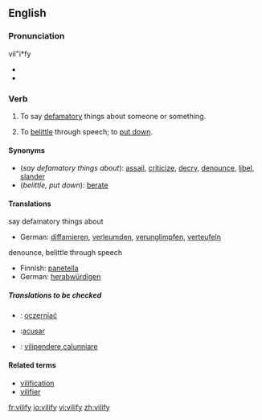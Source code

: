 {{was wotd|2007|February|27}}
==English==

===Pronunciation===
vil"i*fy
*{{IPA|/'vɪl.ɪ.faɪ/}}
*{{audio|en-us-vilify.ogg|Audio (US)}}

===Verb===
{{en-verb|vilif|i|ed}}

# {{transitive}} To say [[defamatory]] things about someone or something.
# {{transitive}} To [[belittle]] through speech; to [[put down]].

====Synonyms====
*(''say defamatory things about''): [[assail]], [[criticize]], [[decry]], [[denounce]], [[libel]], [[slander]]
*(''belittle, put down''): [[berate]]

====Translations====
;say defamatory things about
*German: [[diffamieren]], [[verleumden]], [[verunglimpfen]], [[verteufeln]]
;denounce, belittle through speech
*Finnish: [[panetella]]
*German: [[herabwürdigen]]

=====Translations to be checked=====
*{{ttbc|Polish}}: [[oczerniać]]
*{{ttbc|Spanish}}:[[acusar]]
*{{ttbc|Italian}}: [[vilipendere]],[[calunniare]]

====Related terms====
* [[vilification]]
* [[vilifier]]

[[fr:vilify]]
[[io:vilify]]
[[vi:vilify]]
[[zh:vilify]]